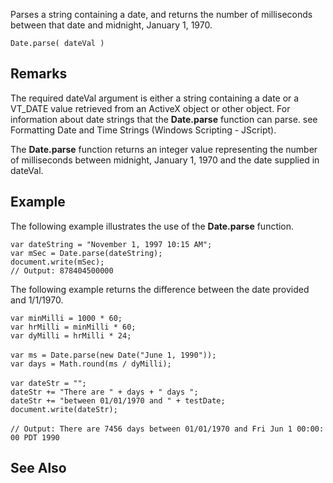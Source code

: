 Parses a string containing a date, and returns the number of milliseconds between that date and midnight, January 1, 1970.

 Date.parse( dateVal ) 
==Remarks==
The required dateVal argument is either a string containing a date or a VT_DATE value retrieved from an ActiveX object or other object. For information about date strings that the '''Date.parse''' function can parse. see Formatting Date and Time Strings (Windows Scripting - JScript).

The '''Date.parse''' function returns an integer value representing the number of milliseconds between midnight, January 1, 1970 and the date supplied in dateVal.


==Example==
The following example illustrates the use of the '''Date.parse''' function.

 var dateString = "November 1, 1997 10:15 AM";
 var mSec = Date.parse(dateString);
 document.write(mSec);
 // Output: 878404500000
The following example returns the difference between the date provided and 1/1/1970.

 var minMilli = 1000 * 60;    
 var hrMilli = minMilli * 60;
 var dyMilli = hrMilli * 24;
 
 var ms = Date.parse(new Date("June 1, 1990"));
 var days = Math.round(ms / dyMilli);
 
 var dateStr = "";
 dateStr += "There are " + days + " days ";
 dateStr += "between 01/01/1970 and " + testDate;
 document.write(dateStr);
 
 // Output: There are 7456 days between 01/01/1970 and Fri Jun 1 00:00:00 PDT 1990

==See Also==

              
